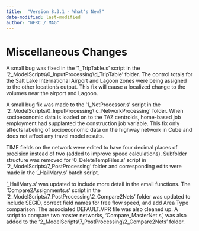 ```yaml
---
title:  "Version 8.3.1 - What's New?"
date-modified: last-modified
author: "WFRC / MAG"
---
```


# Miscellaneous Changes

A small bug was fixed in the '1_TripTable.s' script in the '2_ModelScripts\\0_InputProcessing\\d_TripTable' folder.  The control totals for the Salt Lake International Airport and Lagoon zones were being assigned to the other location's output.  This fix will cause a localized change to the volumes near the airport and Lagoon.

A small bug fix was made to the '1_NetProcessor.s' script in the '2_ModelScripts\\0_InputProcessing\\ c_NetworkProcessing' folder.  When socioeconomic data is loaded on to the TAZ centroids, home-based job employment had supplanted the construction job variable.  This fix only affects labeling of socioeconomic data on the highway network in Cube and does not affect any travel model results.

TIME fields on the network were edited to have four decimal places of precision instead of two (added to improve speed calculations).
Subfolder structure was removed for '0_DeleteTempFiles.s' script in '2_ModelScripts\\7_PostProcessing' folder and corresponding edits were made in the '_HailMary.s' batch script.  

'_HailMary.s' was updated to include more detail in the email functions.
The 'Compare2Assignments.s' script in the '2_ModelScripts\\7_PostProcessing\\2_Compare2Nets' folder was updated to include SEGID, correct field names for free flow speed, and add Area Type comparison. The associated DEFAULT.VPR file was also cleaned up.  A script to compare two master networks, 'Compare_MasterNet.s', was also added to the '2_ModelScripts\\7_PostProcessing\\2_Compare2Nets' folder.
